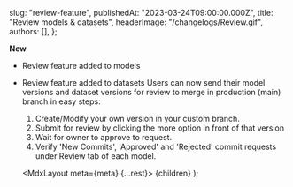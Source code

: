 
  slug: "review-feature",
  publishedAt: "2023-03-24T09:00:00.000Z",
  title: "Review models & datasets",
  headerImage: "/changelogs/Review.gif",
  authors: [],
};

**New**

- Review feature added to models
- Review feature added to datasets
  Users can now send their model versions and dataset versions for review to merge in production (main) branch in easy steps:
  1. Create/Modify your own version in your custom branch.
  2. Submit for review by clicking the more option in front of that version
  3. Wait for owner to approve to request.
  4. Verify 'New Commits', 'Approved' and 'Rejected' commit requests under Review tab of each model.

  <MdxLayout meta={meta} {...rest}>
    {children}
  </MdxLayout>
);
